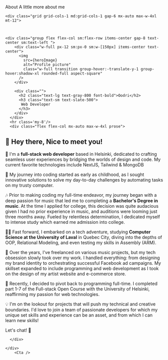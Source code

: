 ---
---



<Layout title="About">
  <Container>
    <Sectionhead>
      <Fragment slot="title">About</Fragment>
      <Fragment slot="desc">A little more about me</Fragment>
    </Sectionhead>

    <div class="grid grid-cols-1 md:grid-cols-1 gap-6 mx-auto max-w-4xl mt-12">



    <div class="group flex flex-col sm:flex-row items-center gap-8 text-center sm:text-left ">
        <div class="w-full px-12 sm:px-0 sm:w-[150px] items-center text-center">
          <img
            src={heroImage}
            alt="Profile picture"
            class="w-full transition group-hover:-translate-y-1 group-hover:shadow-xl rounded-full aspect-square"
          />
        </div>

        <div class="">
          <h2 class="text-lg text-gray-800 font-bold">Oodri</h2>
          <h3 class="text-sm text-slate-500">
           Web Developer
          </h3>
        </div>
      </div>
      <hr class='my-8'/>
      <div class="flex flex-col mx-auto max-w-4xl prose">

## 👋 Hey there, Nice to meet you!

🌿 I'm a **full-stack web developer** based in Helsinki, dedicated to crafting seamless user experiences by bridging the worlds of design and code. My current favorite technologies include NextJS, Tailwind & MongoDB

🌟 My journey into coding started as early as childhood, as I sought innovative solutions to solve my day-to-day challenges by automating tasks on my trusty computer.

🎶 Prior to making coding my full-time endeavor, my journey began with a deep passion for music that led me to completing a **Bachelor's Degree in music**. At the time I applied for college, this decision was quite audacious given I had no prior experience in music, and auditions were looming just three months away. Fueled by relentless determination, I dedicated myself to intense study which earned me admission into college.

👨‍💻 Fast forward, I embarked on a tech adventure, studying **Computer Science at the University of Laval** in Quebec City, diving into the depths of OOP, Relational Modeling, and even testing my skills in Assembly (ARM).

💼 Over the years, I've freelanced on various music projects, but my tech obsession slowly took over my work. I handled everything: from designing my brand identity to orchestrating successful Facebook ad campaigns. My skillset expanded to include programming and web development as I took on the design of my artist website and e-commerce store.

🚀 Recently, I decided to pivot back to programming full-time. I completed part 1-7 of the Full-stack Open Course with the University of Helsinki, reaffirming my passion for web technologies.

💡 I'm on the lookout for projects that will push my technical and creative boundaries. I'd love to join a team of passionate developers for which my unique set skills and experience can be an asset, and from which I can learn new skills!

Let's chat! 🚀

      </div>

    </div>
        <Cta />

  </Container>
</Layout>
